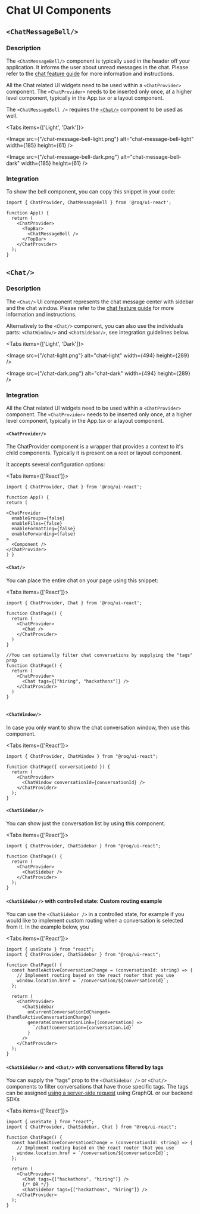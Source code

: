 
# Chat UI Components

<DoBasicSetup />

## `<ChatMessageBell/>`

### Description

The `<ChatMessageBell/>` component is typically used in the header off your application. It informs the user about
unread messages in the chat. Please refer to the [chat feature guide](/chat) for more information and
instructions.

All the Chat related UI widgets need to be used within a `<ChatProvider>` component.
The `<ChatProvider>` needs to be inserted only once, at a higher level component, typically in the App.tsx or a layout component.

The `<ChatMessageBell />` requires the [`<Chat/>`](/chat/ui-components#chat) component to be used as well.

<Tabs items={['Light', 'Dark']}><Tab>

<Image
src={"/chat-message-bell-light.png"}
alt="chat-message-bell-light"
width={185}
height={61}
/>

</Tab><Tab>

<Image
src={"/chat-message-bell-dark.png"}
alt="chat-message-bell-dark"
width={185}
height={61}
/>

</Tab></Tabs>

### Integration

To show the bell component, you can copy this snippet in your code:

```tsx
import { ChatProvider, ChatMessageBell } from '@roq/ui-react';

function App() {
  return (
    <ChatProvider>
      <TopBar>
        <ChatMessageBell />
      </TopBar>
    </ChatProvider>
  );
}
```

## `<Chat/>`

### Description

The `<Chat/>` UI component represents the chat message center with sidebar and the chat window. Please refer to
the [chat feature guide](/chat) for more information and instructions.

Alternatively to the `<Chat/>` component, you can also use the individuals parts: `<ChatWindow/>` and
`<ChatSidebar/>`, see integration guidelines below.

<Tabs items={['Light', 'Dark']}><Tab>

<Image src={"/chat-light.png"} alt="chat-light" width={494} height={289} />

</Tab><Tab>

<Image src={"/chat-dark.png"} alt="chat-dark" width={494} height={289} />

</Tab></Tabs>

### Integration

All the Chat related UI widgets need to be used within a `<ChatProvider>` component.
The `<ChatProvider>` needs to be inserted only once, at a higher level component, typically in the App.tsx or a layout component.

#### `<ChatProvider/>`

The ChatProvider component is a wrapper that provides a context to it's child components. Typically it is present on a root or layout component.

It accepts several configuration options:

<Tabs items={['React']}><Tab>
```tsx
import { ChatProvider, Chat } from '@roq/ui-react';

function App() {
return (

<ChatProvider
  enableGroups={false}
  enableFiles={false}
  enableFormatting={false}
  enableForwarding={false}
>
  <Component />
</ChatProvider>
) }

````
</Tab></Tabs>

#### `<Chat/>`

You can place the entire chat on your page using this snippet:

<Tabs items={['React']}><Tab>
```tsx
import { ChatProvider, Chat } from '@roq/ui-react';

function ChatPage() {
  return (
    <ChatProvider>
      <Chat />
    </ChatProvider>
  )
}

//You can optionally filter chat conversations by supplying the "tags" prop
function ChatPage() {
  return (
    <ChatProvider>
      <Chat tags={["hiring", "hackathons"]} />
    </ChatProvider>
  )
}


````

</Tab></Tabs>

#### `<ChatWindow/>`

In case you only want to show the chat conversation window, then use this component.

<Tabs items={['React']}><Tab>

```tsx
import { ChatProvider, ChatWindow } from "@roq/ui-react";

function ChatPage({ conversationId }) {
  return (
    <ChatProvider>
      <ChatWindow conversationId={conversationId} />
    </ChatProvider>
  );
}
```

</Tab></Tabs>

#### `<ChatSidebar/>`

You can show just the conversation list by using this component.

<Tabs items={['React']}><Tab>

```tsx
import { ChatProvider, ChatSidebar } from "@roq/ui-react";

function ChatPage() {
  return (
    <ChatProvider>
      <ChatSidebar />
    </ChatProvider>
  );
}
```

</Tab></Tabs>

#### `<ChatSidebar/>` with controlled state: Custom routing example

You can use the `<ChatSidebar />` in a controlled state, for example if you would like to implement custom routing when a conversation is selected from it.
In the example below, you

<Tabs items={['React']}><Tab>

```tsx
import { useState } from "react";
import { ChatProvider, ChatSidebar } from "@roq/ui-react";

function ChatPage() {
  const handleActiveConversationChange = (conversationId: string) => {
    // Implement routing based on the react router that you use
    window.location.href = `/conversation/${conversationId}`;
  };

  return (
    <ChatProvider>
      <ChatSidebar
        onCurrentConversationIdChanged={handleActiveConversationChange}
        generateConversationLink={(conversation) =>
          `/chat?conversation={conversation.id}`
        }
      />
    </ChatProvider>
  );
}
```

</Tab></Tabs>

#### `<ChatSidebar/>` and `<Chat/>` with conversations filtered by tags

You can supply the "tags" prop to the `<ChatSidebar />` or `<Chat/>` components to filter conversations that have those specific tags.
The tags can be assigned [using a server-side request](/chat/api#assigntagstoconversation) using GraphQL or our backend SDKs

<Tabs items={['React']}><Tab>

```tsx
import { useState } from "react";
import { ChatProvider, ChatSidebar, Chat } from "@roq/ui-react";

function ChatPage() {
  const handleActiveConversationChange = (conversationId: string) => {
    // Implement routing based on the react router that you use
    window.location.href = `/conversation/${conversationId}`;
  };

  return (
    <ChatProvider>
      <Chat tags={["hackathons", "hiring"]} />
      {/* OR */}
      <ChatSidebar tags={["hackathons", "hiring"]} />
    </ChatProvider>
  );
}
```

</Tab></Tabs>
